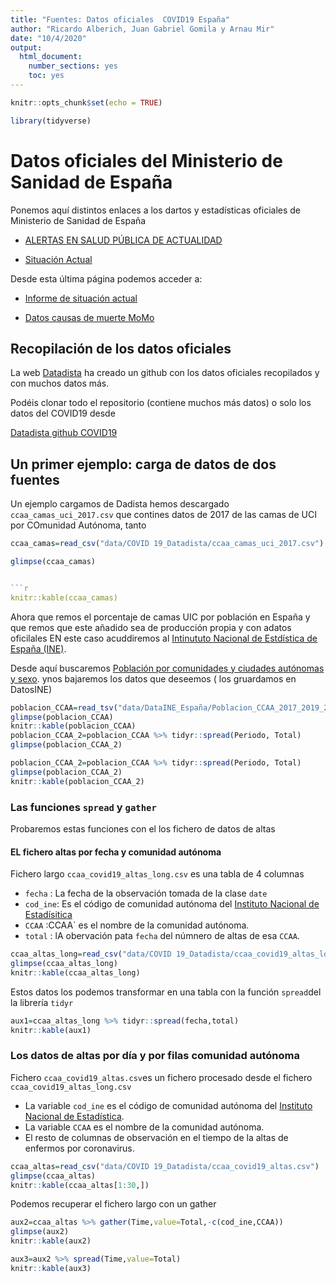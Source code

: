 ```yaml
---
title: "Fuentes: Datos oficiales  COVID19 España"
author: "Ricardo Alberich, Juan Gabriel Gomila y Arnau Mir"
date: "10/4/2020"
output: 
  html_document: 
    number_sections: yes
    toc: yes
---
```


```r
knitr::opts_chunk$set(echo = TRUE)

library(tidyverse)
```



# Datos oficiales del Ministerio de Sanidad de España


Ponemos aquí distintos enlaces a los dartos  y estadísticas  oficiales de Ministerio de Sanidad de España

* [ALERTAS EN SALUD PÚBLICA DE ACTUALIDAD](https://www.mscbs.gob.es/profesionales/saludPublica/ccayes/alertasActual/alertActu.htm)

* [Situación Actual](https://www.mscbs.gob.es/profesionales/saludPublica/ccayes/alertasActual/nCov-China/home.htm)

Desde esta última  página podemos acceder a:

* [Informe de situación actual](https://covid19.isciii.es/)

* [Datos causas de muerte MoMo](https://www.isciii.es/QueHacemos/Servicios/VigilanciaSaludPublicaRENAVE/EnfermedadesTransmisibles/MoMo/Paginas/Informes-MoMo-2020.aspx)





##  Recopilación de los datos oficiales


 La web [Datadista](https://datadista.com/) ha creado  un github con los datos oficiales recopilados y con muchos datos más.
 
 Podéis clonar todo  el repositorio (contiene muchos más datos)  o  solo los datos del COVID19 desde
 
 [Datadista github COVID19](https://github.com/datadista)
 
 
 
## Un primer ejemplo: carga de datos de dos fuentes 


Un ejemplo cargamos de Dadista  hemos descargado `ccaa_camas_uci_2017.csv` que contines datos de 2017 de las camas de UCI por COmunidad Autónoma, tanto 


```r
ccaa_camas=read_csv("data/COVID 19_Datadista/ccaa_camas_uci_2017.csv")
```

```r
glimpse(ccaa_camas)


```r
knitr::kable(ccaa_camas)
```


Ahora que remos el porcentaje de camas UIC por población en España y que remos que este añadido sea de producción propia y con adatos oficilales EN este caso acuddiremos al [Intinututo Nacional de Estdística de España (INE)](ine.es). 

Desde aquí buscaremos [Población por comunidades y ciudades autónomas y sexo](https://www.ine.es/jaxiT3/Tabla.htm?t=2853).  ynos bajaremos los datos que deseemos ( los  gruardamos en DatosINE)

```r
poblacion_CCAA=read_tsv("data/DataINE_España/Poblacion_CCAA_2017_2019_2853.csv")
glimpse(poblacion_CCAA)
knitr::kable(poblacion_CCAA)
poblacion_CCAA_2=poblacion_CCAA %>% tidyr::spread(Periodo, Total)
glimpse(poblacion_CCAA_2)

```


```r
poblacion_CCAA_2=poblacion_CCAA %>% tidyr::spread(Periodo, Total)
glimpse(poblacion_CCAA_2)
knitr::kable(poblacion_CCAA_2)

```


### Las funciones `spread`  y `gather`


Probaremos estas funciones con el los fichero de datos de altas


#### EL fichero  altas  por fecha y comunidad autónoma 


Fichero largo `ccaa_covid19_altas_long.csv` es una tabla de   4  columnas 

* `fecha`  :  La fecha de la observación tomada  de la clase `date`
* `cod_ine`: Es el código de comunidad autónoma del [Instituto  Nacional de Estadísitica](https://www.ine.es/daco/daco42/codmun/cod_ccaa.htm)
* `CCAA`   :CCAA`  es el nombre de la comunidad autónoma.
* `total`  :  lA obervación pata `fecha` del númnero  de altas de esa `CCAA`. 

```r
ccaa_altas_long=read_csv("data/COVID 19_Datadista/ccaa_covid19_altas_long.csv")
glimpse(ccaa_altas_long)
knitr::kable(ccaa_altas_long)
```





Estos datos los podemos transformar en una tabla con la función `spread`del la librería `tidyr`


```r
aux1=ccaa_altas_long %>% tidyr::spread(fecha,total)
knitr::kable(aux1)
```






### Los datos de altas por día y por filas comunidad autónoma



Fichero `ccaa_covid19_altas.csv`es un fichero procesado desde el fichero `ccaa_covid19_altas_long.csv`


* La variable  `cod_ine` es el código de comunidad autónoma del [Instituto  Nacional de Estadística](https://www.ine.es/daco/daco42/codmun/cod_ccaa.htm).
* La variable  `CCAA`  es el nombre de la comunidad autónoma.
* El resto de columnas de observación en el tiempo de  la altas de enfermos por coronavirus.


```r
ccaa_altas=read_csv("data/COVID 19_Datadista/ccaa_covid19_altas.csv")
glimpse(ccaa_altas)
knitr::kable(ccaa_altas[1:30,])
```



Podemos recuperar el fichero largo con un gather



```r
aux2=ccaa_altas %>% gather(Time,value=Total,-c(cod_ine,CCAA))
glimpse(aux2)
knitr::kable(aux2)
```


```r
aux3=aux2 %>% spread(Time,value=Total)
knitr::kable(aux3)
```






